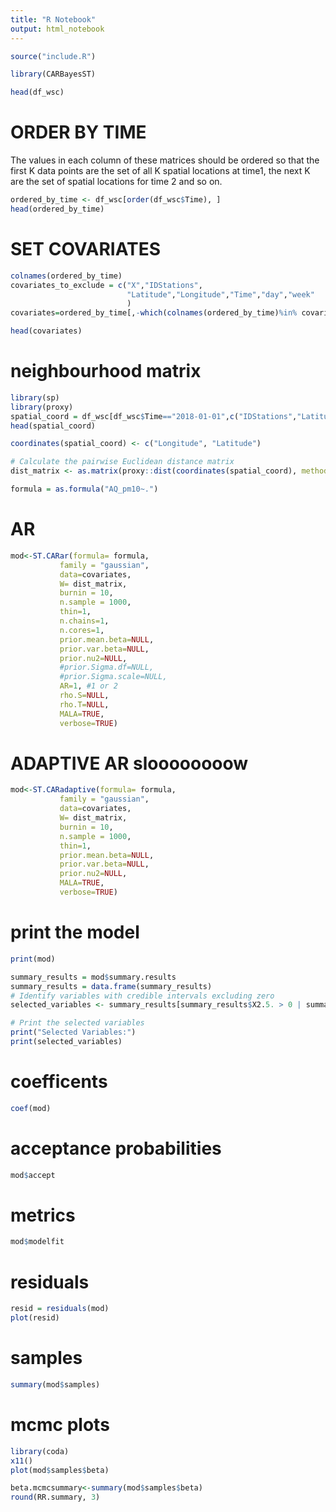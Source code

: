 ```yaml
---
title: "R Notebook"
output: html_notebook
---
```

```r
source("include.R") 
```

```r
library(CARBayesST)
```
```r
head(df_wsc)
```
# ORDER BY TIME
The values in each column of these matrices should be ordered so that the first K data points are the set of all K spatial locations at time1, the next K are the set of spatial locations for time 2 and so on.
```r
ordered_by_time <- df_wsc[order(df_wsc$Time), ]
head(ordered_by_time)
```
# SET COVARIATES
```r
colnames(ordered_by_time)
covariates_to_exclude = c("X","IDStations",
						  "Latitude","Longitude","Time","day","week"
						  )
covariates=ordered_by_time[,-which(colnames(ordered_by_time)%in% covariates_to_exclude)]

head(covariates)
```

# neighbourhood matrix
```r
library(sp)
library(proxy)
spatial_coord = df_wsc[df_wsc$Time=="2018-01-01",c("IDStations","Latitude","Longitude")]
head(spatial_coord)

coordinates(spatial_coord) <- c("Longitude", "Latitude")

# Calculate the pairwise Euclidean distance matrix
dist_matrix <- as.matrix(proxy::dist(coordinates(spatial_coord), method = "Euclidean"))

formula = as.formula("AQ_pm10~.")
```
# AR
```r
mod<-ST.CARar(formula= formula,
		   family = "gaussian",
		   data=covariates,
		   W= dist_matrix,
		   burnin = 10,
		   n.sample = 1000,
		   thin=1, 
		   n.chains=1, 
		   n.cores=1,
		   prior.mean.beta=NULL,
		   prior.var.beta=NULL,
		   prior.nu2=NULL, 
		   #prior.Sigma.df=NULL,
		   #prior.Sigma.scale=NULL,
		   AR=1, #1 or 2
		   rho.S=NULL,
		   rho.T=NULL, 
		   MALA=TRUE,
		   verbose=TRUE)
```
# ADAPTIVE AR sloooooooow
```r
mod<-ST.CARadaptive(formula= formula,
		   family = "gaussian",
		   data=covariates,
		   W= dist_matrix,
		   burnin = 10,
		   n.sample = 1000,
		   thin=1, 
		   prior.mean.beta=NULL,
		   prior.var.beta=NULL,
		   prior.nu2=NULL, 
		   MALA=TRUE,
		   verbose=TRUE)
```
# print the model
```r
print(mod)
```

```r
summary_results = mod$summary.results
summary_results = data.frame(summary_results)
# Identify variables with credible intervals excluding zero
selected_variables <- summary_results[summary_results$X2.5. > 0 | summary_results$X97.5. < 0, ]

# Print the selected variables
print("Selected Variables:")
print(selected_variables)

```

# coefficents
```r
coef(mod)
```
# acceptance probabilities
```r
mod$accept
```
# metrics
```r
mod$modelfit
```



# residuals
```r
resid = residuals(mod)
plot(resid)
```


# samples
```r
summary(mod$samples)
```

# mcmc plots
```r
library(coda)
x11()
plot(mod$samples$beta)
```
```r
beta.mcmcsummary<-summary(mod$samples$beta)
round(RR.summary, 3)
```





